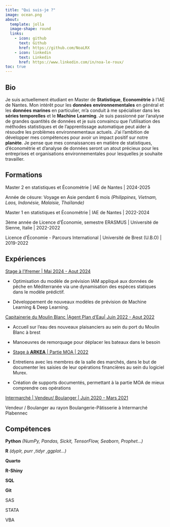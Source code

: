 ```yaml
---
title: "Qui suis-je ?"
image: ocean.png
about:
  template: jolla
  image-shape: round
  links:
    - icon: github
      text: Github
      href: https://github.com/NoaLRX
    - icon: linkedin
      text: Linkedin
      href: https://www.linkedin.com/in/noa-le-roux/
toc: true
---
```


## **Bio**

Je suis actuellement étudiant en Master de **Statistique**, **Econométrie** à l'IAE de Nantes. Mon intérêt pour les **données** **environnementales** en général et les **données** **marines** en particulier, m'a conduit à me spécialiser dans les **séries temporelles** et le **Machine** **Learning**. Je suis passionné par l'analyse de grandes quantités de données et je suis convaincu que l'utilisation des méthodes statistiques et de l'apprentissage automatique peut aider à résoudre les problèmes environnementaux actuels. J'ai l'ambition de développer mes compétences pour avoir un impact positif sur notre **planète**. Je pense que mes connaissances en matière de statistiques, d'économétrie et d'analyse de données seront un atout précieux pour les entreprises et organisations environnementales pour lesquelles je souhaite travailler.

## **Formations**

Master 2 en statistiques et Économétrie \| IAE de Nantes \| 2024-2025

Année de césure: Voyage en Asie pendant 6 mois *(Philippines, Vietnam, Laos, Indonésie, Malaisie, Thaïlande)*

Master 1 en statistiques et Économétrie \| IAE de Nantes \| 2022-2024

3ème année de Licence d'Économie, semestre ERASMUS \| Université de Sienne, Italie \| 2022-2022

Licence d'Économie - Parcours International \| Université de Brest (U.B.O) \| 2019-2022

## **Expériences**

[Stage à l'Ifremer \| Mai 2024 - Aout 2024]{.underline}

-   Optimisation du modèle de prévision IAM appliqué aux données de pêche en Méditerranée via une dynamisation des espèces statiques dans le modèle prédictif.

-   Développement de nouveaux modèles de prévision de Machine Learning & Deep Learning.

[Capitainerie du Moulin Blanc \|Agent Plan d'Eau\| Juin 2022 - Aout 2022]{.underline}

-   Accueil sur l'eau des nouveaux plaisanciers au sein du port du Moulin Blanc à brest

-   Manoeuvres de remorquage pour déplacer les bateaux dans le besoin

-   [Stage à **ARKEA** \| Partie MOA \| 2022]{.underline}

-   Entretiens avec les membres de la salle des marchés, dans le but de documenter les saisies de leur opérations financières au sein du logiciel Murex.

-   Création de supports documentés, permettant à la partie MOA de mieux comprendre ces opérations

[Intermarché \| Vendeur/ Boulanger \| Juin 2020 - Mars 2021]{.underline}

Vendeur / Boulanger au rayon Boulangerie-Pâtisserie à Intermarché Plabennec

## **Compétences**

**Python** *(NumPy, Pandas, Sickit, TensorFlow, Seaborn, Prophet...)*

**R** *(dyplr, purr ,tidyr ,ggplot...)*

**Quarto**

**R-Shiny**

**SQL**

**Git**

SAS

STATA

VBA
